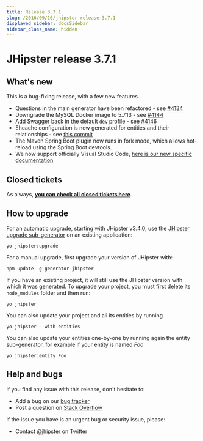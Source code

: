 ```yaml
---
title: Release 3.7.1
slug: /2016/09/16/jhipster-release-3.7.1
displayed_sidebar: docsSidebar
sidebar_class_name: hidden
---
```


JHipster release 3.7.1
==================

What's new
----------

This is a bug-fixing release, with a few new features.

- Questions in the main generator have been refactored - see [#4134](https://github.com/jhipster/generator-jhipster/pull/4134)
- Downgrade the MySQL Docker image to 5.7.13 - see [#4144](https://github.com/jhipster/generator-jhipster/pull/4144)
- Add Swagger back in the default `dev` profile - see [#4146](https://github.com/jhipster/generator-jhipster/pull/4146)
- Ehcache configuration is now generated for entities and their relationships - see [this commit](https://github.com/jhipster/generator-jhipster/commit/d8477598334c133ff86b7a2b6999803f8fdd5a8d)
- The Maven Spring Boot plugin now runs in fork mode, which allows hot-reload using the Spring Boot devtools.
- We now support officially Visual Studio Code, [here is our new specific documentation](/configuring-ide-visual-studio-code/)

Closed tickets
------------
As always, __[you can check all closed tickets here](https://github.com/jhipster/generator-jhipster/issues?q=milestone%3A3.7.1+is%3Aclosed)__.

How to upgrade
------------

For an automatic upgrade, starting with JHipster v3.4.0, use the [JHipster upgrade sub-generator](/upgrading-an-application/) on an existing application:

```
yo jhipster:upgrade
```

For a manual upgrade, first upgrade your version of JHipster with:

```
npm update -g generator-jhipster
```

If you have an existing project, it will still use the JHipster version with which it was generated.
To upgrade your project, you must first delete its `node_modules` folder and then run:

```
yo jhipster
```

You can also update your project and all its entities by running

```
yo jhipster --with-entities
```

You can also update your entities one-by-one by running again the entity sub-generator, for example if your entity is named _Foo_

```
yo jhipster:entity Foo
```

Help and bugs
--------------

If you find any issue with this release, don't hesitate to:

- Add a bug on our [bug tracker](https://github.com/jhipster/generator-jhipster/issues?state=open)
- Post a question on [Stack Overflow](http://stackoverflow.com/tags/jhipster/info)

If the issue you have is an urgent bug or security issue, please:

- Contact [@jhipster](https://twitter.com/jhipster) on Twitter

